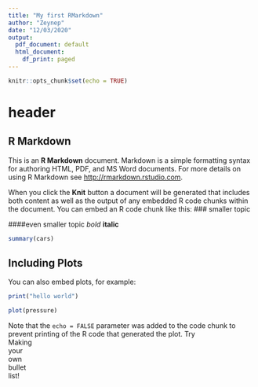 ```yaml
---
title: "My first RMarkdown"
author: "Zeynep"
date: "12/03/2020"
output:
  pdf_document: default
  html_document:
    df_print: paged
---
```


```r
knitr::opts_chunk$set(echo = TRUE)
```
# header
## R Markdown

This is an **R Markdown** document. Markdown is a simple formatting syntax for authoring HTML, PDF, and MS Word documents. For more details on using R Markdown see <http://rmarkdown.rstudio.com>.

When you click the **Knit** button a document will be generated that includes both content as well as the output of any embedded R code chunks within the document. You can embed an R code chunk like this:
### smaller topic

####even smaller topic
*bold* **italic**

```r
summary(cars)
```

## Including Plots

You can also embed plots, for example:
```r
print("hello world")
```

```r
plot(pressure)
```

Note that the `echo = FALSE` parameter was added to the code chunk to prevent printing of the R code that generated the plot.
Try  
Making  
your  
own  
bullet  
list!  

